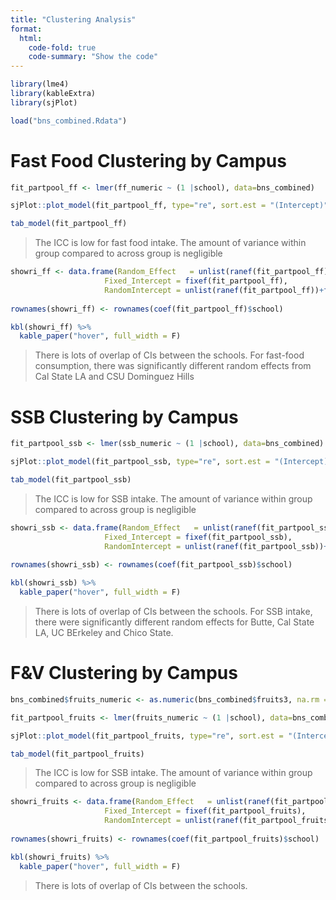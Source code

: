 ---
title: "Clustering Analysis"
format:
  html:
    code-fold: true
    code-summary: "Show the code"
---

::: panel-tabset
```{r}

library(lme4)
library(kableExtra)
library(sjPlot)

load("bns_combined.Rdata")


```

# Fast Food Clustering by Campus

```{r}


fit_partpool_ff <- lmer(ff_numeric ~ (1 |school), data=bns_combined)

sjPlot::plot_model(fit_partpool_ff, type="re", sort.est = "(Intercept)", y.offset = .4, vline.color = "black")

tab_model(fit_partpool_ff)

```

> The ICC is low for fast food intake. The amount of variance within group compared to across group is negligible

```{r}

showri_ff <- data.frame(Random_Effect   = unlist(ranef(fit_partpool_ff)), 
                     Fixed_Intercept = fixef(fit_partpool_ff), 
                     RandomIntercept = unlist(ranef(fit_partpool_ff))+fixef(fit_partpool_ff))
                
rownames(showri_ff) <- rownames(coef(fit_partpool_ff)$school)

kbl(showri_ff) %>%
  kable_paper("hover", full_width = F)

```

> There is lots of overlap of CIs between the schools. For fast-food consumption, there was significantly different random effects from Cal State LA and CSU Dominguez Hills

# SSB Clustering by Campus

```{r}


fit_partpool_ssb <- lmer(ssb_numeric ~ (1 |school), data=bns_combined)

sjPlot::plot_model(fit_partpool_ssb, type="re", sort.est = "(Intercept)", y.offset = .4,  vline.color = "black")

tab_model(fit_partpool_ssb)


```

> The ICC is low for SSB intake. The amount of variance within group compared to across group is negligible

```{r}

showri_ssb <- data.frame(Random_Effect   = unlist(ranef(fit_partpool_ssb)), 
                     Fixed_Intercept = fixef(fit_partpool_ssb), 
                     RandomIntercept = unlist(ranef(fit_partpool_ssb))+fixef(fit_partpool_ssb))
                
rownames(showri_ssb) <- rownames(coef(fit_partpool_ssb)$school)

kbl(showri_ssb) %>%
  kable_paper("hover", full_width = F)

```

> There is lots of overlap of CIs between the schools. For SSB intake, there were significantly different random effects for Butte, Cal State LA, UC BErkeley and Chico State.

# F&V Clustering by Campus

```{r}

bns_combined$fruits_numeric <- as.numeric(bns_combined$fruits3, na.rm = TRUE)

fit_partpool_fruits <- lmer(fruits_numeric ~ (1 |school), data=bns_combined)

sjPlot::plot_model(fit_partpool_fruits, type="re", sort.est = "(Intercept)", y.offset = .4, vline.color = "black")

tab_model(fit_partpool_fruits)

```

> The ICC is low for SSB intake. The amount of variance within group compared to across group is negligible

```{r}

showri_fruits <- data.frame(Random_Effect   = unlist(ranef(fit_partpool_fruits)), 
                     Fixed_Intercept = fixef(fit_partpool_fruits), 
                     RandomIntercept = unlist(ranef(fit_partpool_fruits))+fixef(fit_partpool_fruits))
                
rownames(showri_fruits) <- rownames(coef(fit_partpool_fruits)$school)

kbl(showri_fruits) %>%
  kable_paper("hover", full_width = F)

```

> There is lots of overlap of CIs between the schools.
:::
